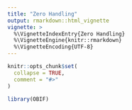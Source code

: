 ```yaml
---
title: "Zero Handling"
output: rmarkdown::html_vignette
vignette: >
  %\VignetteIndexEntry{Zero Handling}
  %\VignetteEngine{knitr::rmarkdown}
  %\VignetteEncoding{UTF-8}
---
```


```r
knitr::opts_chunk$set(
  collapse = TRUE,
  comment = "#>"
)
```

```r
library(OBIF)
```
